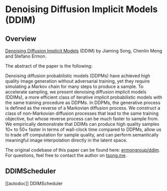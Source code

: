 <!--Copyright 2023 The HuggingFace Team. All rights reserved.

Licensed under the Apache License, Version 2.0 (the "License"); you may not use this file except in compliance with
the License. You may obtain a copy of the License at

http://www.apache.org/licenses/LICENSE-2.0

Unless required by applicable law or agreed to in writing, software distributed under the License is distributed on
an "AS IS" BASIS, WITHOUT WARRANTIES OR CONDITIONS OF ANY KIND, either express or implied. See the License for the
specific language governing permissions and limitations under the License.
-->

# Denoising Diffusion Implicit Models (DDIM)

## Overview

[Denoising Diffusion Implicit Models](https://arxiv.org/abs/2010.02502) (DDIM) by Jiaming Song, Chenlin Meng and Stefano Ermon.

The abstract of the paper is the following:

Denoising diffusion probabilistic models (DDPMs) have achieved high quality image generation without adversarial training, yet they require simulating a Markov chain for many steps to produce a sample. To accelerate sampling, we present denoising diffusion implicit models (DDIMs), a more efficient class of iterative implicit probabilistic models with the same training procedure as DDPMs. In DDPMs, the generative process is defined as the reverse of a Markovian diffusion process. We construct a class of non-Markovian diffusion processes that lead to the same training objective, but whose reverse process can be much faster to sample from. We empirically demonstrate that DDIMs can produce high quality samples 10× to 50× faster in terms of wall-clock time compared to DDPMs, allow us to trade off computation for sample quality, and can perform semantically meaningful image interpolation directly in the latent space.

The original codebase of this paper can be found here: [ermongroup/ddim](https://github.com/ermongroup/ddim).
For questions, feel free to contact the author on [tsong.me](https://tsong.me/).

## DDIMScheduler
[[autodoc]] DDIMScheduler
